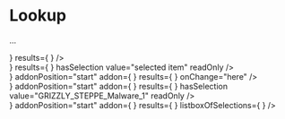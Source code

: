



<Meta title="Lookup" component={Lookup} />

# Lookup

...

<Preview withToolbar>
  <Story name="base">
    <div style={{ height: "300px" }}>
      <Lookup
        rightInputIcon={<IconSearch className="xyz-input__icon xyz-input__icon_right" />}
        results={
          <Listbox
            id="listbox-id-1"
            snapshot={Snapshot.ObjectOptions}
            count={8}
            isOpen
          />
        }
      />
    </div>
  </Story>
</Preview>

<Preview withToolbar>
  <Story name="selection">
    <div style={{ height: "300px" }}>
      <Lookup
        rightInputIcon={<ButtonIcon className="xyz-input__icon xyz-input__icon_right" size="medium"><IconClose /></ButtonIcon>}
        results={
          <Listbox
            id="listbox-id-1"
            snapshot={Snapshot.ObjectOptions}
            count={8}
          />
        }
        hasSelection
        value="selected item"
        readOnly
      />
    </div>
  </Story>
</Preview>

<Preview withToolbar>
  <Story name="group" >
    <div style={{ height: "300px" }}>
      <LookupGroup
        rightInputIcon={<IconSearch className="xyz-input__icon xyz-input__icon_right" />}
        addonPosition="start"
        addon={
          <Switcher
              id={_.uniqueId('lookup-id-')}
              value="malware"
              addonPosition="start"
              snapshot={Snapshot.ObjectOptions}
              isOpen
          />
        }
        results={
          <Listbox
            id="listbox-id-1"
            snapshot={Snapshot.ObjectOptions}
            count={8}
          />
        }
        onChange="here"
      />
    </div>
  </Story>
</Preview>


<Preview withToolbar>
  <Story name="group selection" >
    <div style={{ height: "300px" }}>
      <LookupGroup
        rightInputIcon={<ButtonIcon className="xyz-input__icon xyz-input__icon_right" size="medium"><IconClose /></ButtonIcon>}
        addonPosition="start"
        addon={
          <Switcher
              id={_.uniqueId('lookup-id-')}
              value="malware"
              addonPosition="start"
              snapshot={Snapshot.ObjectOptions}
          />
        }
        results={
          <Listbox
            id="listbox-id-1"
            snapshot={Snapshot.ObjectOptions}
            count={8}
          />
        }
        hasSelection
        value="GRIZZLY_STEPPE_Malware_1"
        readOnly
      />
    </div>
  </Story>
</Preview>


<Preview withToolbar>
  <Story name="selections" >
    <div style={{ height: "300px" }}>
      <LookupGroup
        rightInputIcon={<IconSearch className="xyz-input__icon xyz-input__icon_right" />}
        addonPosition="start"
        addon={
          <Switcher
              id={_.uniqueId('lookup-id-')}
              value="malware"
              addonPosition="start"
              snapshot={Snapshot.ObjectOptions}
          />
        }
        results={
          <Listbox
            id="listbox-id-1"
            snapshot={Snapshot.ObjectOptions}
            count={8}
          />
        }
        listboxOfSelections={
          <Selections snapshot={Snapshot.Selections} count={3} />
        }
      />
    </div>
  </Story>
</Preview>

